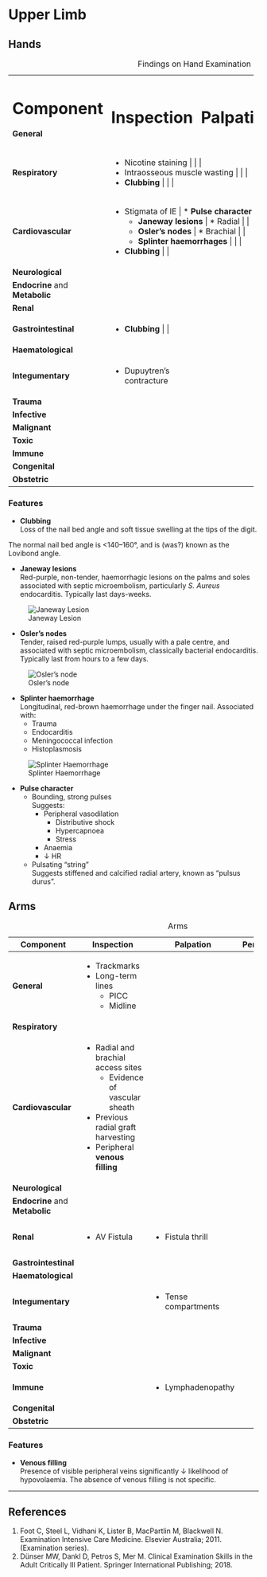 # Upper Limb

## Hands

: Findings on Hand Examination

+---------------------------------+---------------------------------+-----------------------+------------+
| Component                       | Inspection                      | Palpation             | Percussion |
+=================================+=================================+=======================+============+
| **General**                     |                                 |                       |            |
+---------------------------------+---------------------------------+-----------------------+------------+
| **Respiratory**                 | * Nicotine staining             |                       |            |
|                                 | * Intraosseous muscle wasting   |                       |            |
|                                 | * **Clubbing**                      |                       |            |
+---------------------------------+---------------------------------+-----------------------+------------+
| **Cardiovascular**              | * Stigmata of IE                | * **Pulse character** |            |
|                                 |     * **Janeway lesions**       |     * Radial          |            |
|                                 |     * **Osler's nodes**         |     * Brachial        |            |
|                                 |     * **Splinter haemorrhages** |                       |            |
|                                 | * **Clubbing**                                |                       |            |
+---------------------------------+---------------------------------+-----------------------+------------+
| **Neurological**                |                                 |                       |            |
+---------------------------------+---------------------------------+-----------------------+------------+
| **Endocrine** and **Metabolic** |                                 |                       |            |
+---------------------------------+---------------------------------+-----------------------+------------+
| **Renal**                       |                                 |                       |            |
+---------------------------------+---------------------------------+-----------------------+------------+
| **Gastrointestinal**            | * **Clubbing**                                |                       |            |
+---------------------------------+---------------------------------+-----------------------+------------+
| **Haematological**              |                                 |                       |            |
+---------------------------------+---------------------------------+-----------------------+------------+
| **Integumentary**               | * Dupuytren's contracture       |                       |            |
+---------------------------------+---------------------------------+-----------------------+------------+
| **Trauma**                      |                                 |                       |            |
+---------------------------------+---------------------------------+-----------------------+------------+
| **Infective**                   |                                 |                       |            |
+---------------------------------+---------------------------------+-----------------------+------------+
| **Malignant**                   |                                 |                       |            |
+---------------------------------+---------------------------------+-----------------------+------------+
| **Toxic**                       |                                 |                       |            |
+---------------------------------+---------------------------------+-----------------------+------------+
| **Immune**                      |                                 |                       |            |
+---------------------------------+---------------------------------+-----------------------+------------+
| **Congenital**                  |                                 |                       |            |
+---------------------------------+---------------------------------+-----------------------+------------+
| **Obstetric**                   |                                 |                       |            |
+---------------------------------+---------------------------------+-----------------------+------------+

### Features

* **Clubbing**\
Loss of the nail bed angle and soft tissue swelling at the tips of the digit.

:::column-margin
The normal nail bed angle is <140–160°, and is (was?) known as the Lovibond angle.
:::

* **Janeway lesions**\
Red-purple, non-tender, haemorrhagic lesions on the palms and soles associated with septic microembolism, particularly *S. Aureus* endocarditis. Typically last days-weeks.

:::column-margin
![Janeway Lesion](/resources/janeway.jpg)
:::

* **Osler's nodes**\
Tender, raised red-purple lumps, usually with a pale centre, and associated with septic microembolism, classically bacterial endocarditis. Typically last from hours to a few days.

:::column-margin
![Osler's node](/resources/osler.jpg)
:::

* **Splinter haemorrhage**\
Longitudinal, red-brown haemorrhage under the finger nail. Associated with:
	* Trauma
	* Endocarditis
	* Meningococcal infection
	* Histoplasmosis

:::column-margin
![Splinter Haemorrhage](/resources/splinter.jpg)
:::

* **Pulse character**
	* Bounding, strong pulses\
	Suggests:
		* Peripheral vasodilation
			* Distributive shock
			* Hypercapnoea
			* Stress
		* Anaemia
		* ↓ HR
	* Pulsating "string"\
	Suggests stiffened and calcified radial artery, known as "pulsus durus".



## Arms

: Arms

+---------------------------------+------------------------------------+----------------------+------------+---------------+
| Component                       | Inspection                         | Palpation            | Percussion | Auscultation  |
+=================================+====================================+======================+============+===============+
| **General**                     | * Trackmarks                       |                      |            |               |
|                                 | * Long-term lines                  |                      |            |               |
|                                 |     * PICC                         |                      |            |               |
|                                 |     * Midline                      |                      |            |               |
+---------------------------------+------------------------------------+----------------------+------------+---------------+
| **Respiratory**                 |                                    |                      |            |               |
+---------------------------------+------------------------------------+----------------------+------------+---------------+
| **Cardiovascular**              | * Radial and brachial access sites |                      |            |               |
|                                 |     * Evidence of vascular sheath  |                      |            |               |
|                                 | * Previous radial graft harvesting |                      |            |               |
|                                 | * Peripheral **venous filling**    |                      |            |               |
+---------------------------------+------------------------------------+----------------------+------------+---------------+
| **Neurological**                |                                    |                      |            |               |
+---------------------------------+------------------------------------+----------------------+------------+---------------+
| **Endocrine** and **Metabolic** |                                    |                      |            |               |
+---------------------------------+------------------------------------+----------------------+------------+---------------+
| **Renal**                       | * AV Fistula                       | * Fistula thrill     |            | * Fistula hum |
+---------------------------------+------------------------------------+----------------------+------------+---------------+
| **Gastrointestinal**            |                                    |                      |            |               |
+---------------------------------+------------------------------------+----------------------+------------+---------------+
| **Haematological**              |                                    |                      |            |               |
+---------------------------------+------------------------------------+----------------------+------------+---------------+
| **Integumentary**               |                                    | * Tense compartments |            |               |
+---------------------------------+------------------------------------+----------------------+------------+---------------+
| **Trauma**                      |                                    |                      |            |               |
+---------------------------------+------------------------------------+----------------------+------------+---------------+
| **Infective**                   |                                    |                      |            |               |
+---------------------------------+------------------------------------+----------------------+------------+---------------+
| **Malignant**                   |                                    |                      |            |               |
+---------------------------------+------------------------------------+----------------------+------------+---------------+
| **Toxic**                       |                                    |                      |            |               |
+---------------------------------+------------------------------------+----------------------+------------+---------------+
| **Immune**                      |                                    | * Lymphadenopathy    |            |               |
+---------------------------------+------------------------------------+----------------------+------------+---------------+
| **Congenital**                  |                                    |                      |            |               |
+---------------------------------+------------------------------------+----------------------+------------+---------------+
| **Obstetric**                   |                                    |                      |            |               |
+---------------------------------+------------------------------------+----------------------+------------+---------------+

### Features

* **Venous filling**\
Presence of visible peripheral veins significantly ↓ likelihood of hypovolaemia. The absence of venous filling is not specific.

---

## References

1. Foot C, Steel L, Vidhani K, Lister B, MacPartlin M, Blackwell N. Examination Intensive Care Medicine. Elsevier Australia; 2011. (Examination series).
1. Dünser MW, Dankl D, Petros S, Mer M. Clinical Examination Skills in the Adult Critically Ill Patient. Springer International Publishing; 2018.
